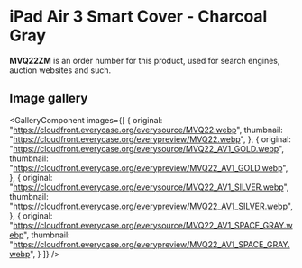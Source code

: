 
# iPad Air 3 Smart Cover - Charcoal Gray

<Callout type='info' emoji='👉🏻'>**MVQ22ZM** is an order number for this product, used for search engines, auction websites and such.</Callout>

## Image gallery

<GalleryComponent
    images={[
      {
        original: "https://cloudfront.everycase.org/everysource/MVQ22.webp",
        thumbnail: "https://cloudfront.everycase.org/everypreview/MVQ22.webp",
      },
      {
        original: "https://cloudfront.everycase.org/everysource/MVQ22_AV1_GOLD.webp",
        thumbnail: "https://cloudfront.everycase.org/everypreview/MVQ22_AV1_GOLD.webp",
      },
      {
        original: "https://cloudfront.everycase.org/everysource/MVQ22_AV1_SILVER.webp",
        thumbnail: "https://cloudfront.everycase.org/everypreview/MVQ22_AV1_SILVER.webp",
      },
      {
        original: "https://cloudfront.everycase.org/everysource/MVQ22_AV1_SPACE_GRAY.webp",
        thumbnail: "https://cloudfront.everycase.org/everypreview/MVQ22_AV1_SPACE_GRAY.webp",
      }
    ]}
  />
